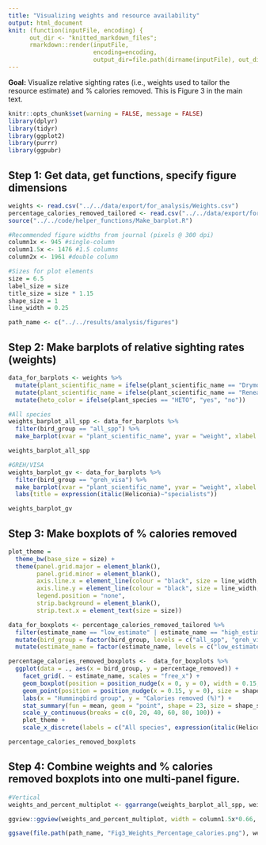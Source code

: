 ```yaml
---
title: "Visualizing weights and resource availability"
output: html_document
knit: (function(inputFile, encoding) {
      out_dir <- "knitted_markdown_files";
      rmarkdown::render(inputFile,
                        encoding=encoding,
                        output_dir=file.path(dirname(inputFile), out_dir))})
---
```


**Goal:** Visualize relative sighting rates (i.e., weights used to tailor the resource estimate) and % calories removed. This is Figure 3 in the main text.

```r
knitr::opts_chunk$set(warning = FALSE, message = FALSE)
library(dplyr)
library(tidyr)
library(ggplot2)
library(purrr)
library(ggpubr)
```

## Step 1: Get data, get functions, specify figure dimensions

```r
weights <- read.csv("../../data/export/for_analysis/Weights.csv")
percentage_calories_removed_tailored <- read.csv("../../data/export/for_analysis/Percentage_calories_removed.csv")
source("../../code/helper_functions/Make_barplot.R")

#Recommended figure widths from journal (pixels @ 300 dpi)
column1x <- 945 #single-column
column1.5x <- 1476 #1.5 columns
column2x <- 1961 #double column

#Sizes for plot elements
size = 6.5
label_size = size
title_size = size * 1.15
shape_size = 1
line_width = 0.25

path_name <- c("../../results/analysis/figures")
```

## Step 2: Make barplots of relative sighting rates (weights)
```r
data_for_barplots <- weights %>%
  mutate(plant_scientific_name = ifelse(plant_scientific_name == "Drymonia sp.", "Drymonia", plant_scientific_name)) %>% 
  mutate(plant_scientific_name = ifelse(plant_scientific_name == "Renealmia sp.", "Renealmia", plant_scientific_name)) %>% 
  mutate(heto_color = ifelse(plant_species == "HETO", "yes", "no"))

#All species 
weights_barplot_all_spp <- data_for_barplots %>%
  filter(bird_group == "all_spp") %>% 
  make_barplot(xvar = "plant_scientific_name", yvar = "weight", xlabel = "Plant species", ylabel = "Relative visitation rate (weight)", highlight_column = "heto_color", titlelabel = "All hummingbird species", flip_axes = TRUE, text_size = size)

weights_barplot_all_spp

#GREH/VISA
weights_barplot_gv <- data_for_barplots %>%
  filter(bird_group == "greh_visa") %>% 
  make_barplot(xvar = "plant_scientific_name", yvar = "weight", xlabel = "Plant species", ylabel = "Relative visitation rate (weight)", highlight_column = "heto_color", titlelabel = "", flip_axes = TRUE, text_size = size) +
  labs(title = expression(italic(Heliconia)~"specialists"))

weights_barplot_gv
```

## Step 3: Make boxplots of %  calories removed
```r
plot_theme = 
  theme_bw(base_size = size) +
  theme(panel.grid.major = element_blank(),
        panel.grid.minor = element_blank(),
        axis.line.x = element_line(colour = "black", size = line_width, linetype = "solid"),
        axis.line.y = element_line(colour = "black", size = line_width, linetype = "solid"),
        legend.position = "none",
        strip.background = element_blank(),
        strip.text.x = element_text(size = size))

data_for_boxplots <- percentage_calories_removed_tailored %>%
  filter(estimate_name == "low_estimate" | estimate_name == "high_estimate") %>%
  mutate(bird_group = factor(bird_group, levels = c("all_spp", "greh_visa"))) %>%
  mutate(estimate_name = factor(estimate_name, levels = c("low_estimate", "high_estimate"), labels = c("Low estimate", "High estimate")))

percentage_calories_removed_boxplots <-  data_for_boxplots %>%
  ggplot(data = ., aes(x = bird_group, y = percentage_removed)) +
    facet_grid(. ~ estimate_name, scales = "free_x") +
    geom_boxplot(position = position_nudge(x = 0, y = 0), width = 0.15, outlier.shape = NA, alpha = 1, fill = "grey80", linewidth = line_width) +
    geom_point(position = position_nudge(x = 0.15, y = 0), size = shape_size/2, colour = "black", alpha = 0.6, stroke = line_width) +
    labs(x = "Hummingbird group", y = "Calories removed (%)") +
    stat_summary(fun = mean, geom = "point", shape = 23, size = shape_size, color = "black", fill = "black") +
    scale_y_continuous(breaks = c(0, 20, 40, 60, 80, 100)) +
    plot_theme +
    scale_x_discrete(labels = c("All species", expression(italic(Heliconia)~"specialists")))

percentage_calories_removed_boxplots
```

## Step 4: Combine weights and % calories removed boxplots into one multi-panel figure.
```r
#Vertical
weights_and_percent_multiplot <- ggarrange(weights_barplot_all_spp, weights_barplot_gv, percentage_calories_removed_boxplots, ncol = 1, nrow = 3, heights = c(1, 1, 0.75), labels = c("(a)", "(b)", "(c)"), font.label = list(size = label_size, face = "plain"))

ggview::ggview(weights_and_percent_multiplot, width = column1.5x*0.66, height = column1.5x*1.33, units = "px")

ggsave(file.path(path_name, "Fig3_Weights_Percentage_calories.png"), weights_and_percent_multiplot, dpi = 300, width = column1.5x*0.66, height = column1.5x*1.33, units = "px", bg = "white", device = "png")
```